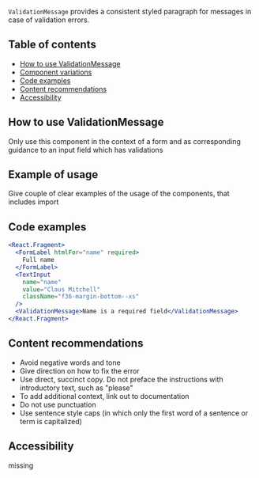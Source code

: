 `ValidationMessage` provides a consistent styled paragraph for messages in case of validation errors.

## Table of contents

- [How to use ValidationMessage](#how-to-use-ValidationMessage)
- [Component variations](#component-variations)
- [Code examples](#code-examples)
- [Content recommendations](#content-recommendations)
- [Accessibility](#accessibility)

## How to use ValidationMessage

Only use this component in the context of a form and as corresponding guidance to an input field which has validations

## Example of usage

Give couple of clear examples of the usage of the components, that includes import

## Code examples

```jsx
<React.Fragment>
  <FormLabel htmlFor="name" required>
    Full name
  </FormLabel>
  <TextInput
    name="name"
    value="Claus Mitchell"
    className="f36-margin-bottom--xs"
  />
  <ValidationMessage>Name is a required field</ValidationMessage>
</React.Fragment>
```

## Content recommendations

- Avoid negative words and tone
- Give direction on how to fix the error
- Use direct, succinct copy. Do not preface the instructions with introductory text, such as "please"
- To add additional context, link out to documentation
- Do not use punctuation
- Use sentence style caps (in which only the first word of a sentence or term is capitalized)

## Accessibility

missing
